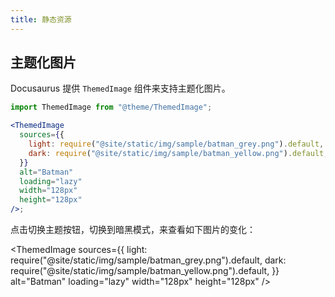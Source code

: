 ```yaml
---
title: 静态资源
---
```



## 主题化图片

Docusaurus 提供 `ThemedImage` 组件来支持主题化图片。

```jsx {1,5,6} showLineNumbers title="JavaScript"
import ThemedImage from "@theme/ThemedImage";

<ThemedImage
  sources={{
    light: require("@site/static/img/sample/batman_grey.png").default,
    dark: require("@site/static/img/sample/batman_yellow.png").default,
  }}
  alt="Batman"
  loading="lazy"
  width="128px"
  height="128px"
/>;
```

点击切换主题按钮，切换到暗黑模式，来查看如下图片的变化：

<ThemedImage
  sources={{
    light: require("@site/static/img/sample/batman_grey.png").default,
    dark: require("@site/static/img/sample/batman_yellow.png").default,
  }}
  alt="Batman"
  loading="lazy"
  width="128px"
  height="128px"
/>
